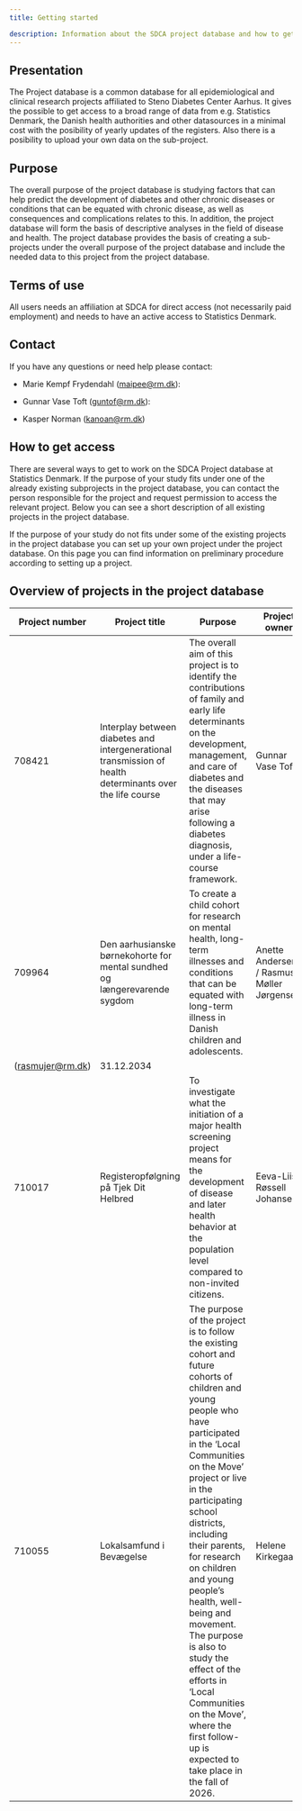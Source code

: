 ```yaml
---
title: Getting started

description: Information about the SDCA project database and how to get access to work with research projects here
---
```


## Presentation

The Project database is a common database for all epidemiological and
clinical research projects affiliated to Steno Diabetes Center Aarhus.
It gives the possible to get access to a broad range of data from e.g.
Statistics Denmark, the Danish health authorities and other datasources
in a minimal cost with the posibility of yearly updates of the
registers. Also there is a posibility to upload your own data on the
sub-project.

## Purpose

The overall purpose of the project database is studying factors that can
help predict the development of diabetes and other chronic diseases or
conditions that can be equated with chronic disease, as well as
consequences and complications relates to this. In addition, the project
database will form the basis of descriptive analyses in the field of
disease and health. The project database provides the basis of creating
a sub-projects under the overall purpose of the project database and
include the needed data to this project from the project database.

## Terms of use

All users needs an affiliation at SDCA for direct access (not
necessarily paid employment) and needs to have an active access to
Statistics Denmark.

## Contact

If you have any questions or need help please contact:

-   Marie Kempf Frydendahl
    ([maipee\@rm.dk](mailto:maipee@rm.dk){.email}):

-   Gunnar Vase Toft ([guntof\@rm.dk](mailto:guntof@rm.dk){.email}):

-   Kasper Norman ([kanoan\@rm.dk](mailto:kanoan@rm.dk){.email})

## How to get access

There are several ways to get to work on the SDCA Project database at Statistics Denmark.  If the purpose of your study fits under one of the already existing subprojects in the project database, you can contact the person responsible for the project and request permission to access the relevant project. Below you can see a short description of all existing projects in the project database. 

If the purpose of your study do not fits under some of the existing projects in the project database you can set up your own project under the project database. On this page you can find information on preliminary procedure according to setting up a project. 

## Overview of projects in the project database



| Project number | Project title | Purpose | Project owner | Contact | Enddate |
|------------|------------|------------------------|------------|------------| ------------|
| 708421 | Interplay between diabetes and intergenerational transmission of health determinants over the life course | The overall aim of this project is to identify the contributions of family and early life determinants on the development, management, and care of diabetes and the diseases that may arise following a diabetes diagnosis, under a life-course framework. | Gunnar Vase Toft | ([guntof\@rm.dk](mailto:guntof@rm.dk){.email}) | 31.12.2030 |
| 709964 | Den aarhusianske børnekohorte for mental sundhed og længerevarende sygdom | To create a child cohort for research on mental health, long-term illnesses and conditions that can be equated with long-term illness in Danish children and adolescents. | Anette Andersen / Rasmus Møller Jørgensen | ([Anette.Andersen\@rm.dk]mailto:Anette.Andersen\@rm.dk) / 
([rasmujer\@rm.dk](mailto:rasmujer\@rm.dk){.email}) | 31.12.2034 |
| 710017 | Registeropfølgning på Tjek Dit Helbred | To investigate what the initiation of a major health screening project means for the development of disease and later health behavior at the population level compared to non-invited citizens. | Eeva-Liisa Røssell Johansen | ([eevjoh\@rm.dk](mailto:eevjoh\@rm.dk){.email}) | 31.12.2030 |
| 710055 | Lokalsamfund i Bevægelse | The purpose of the project is to follow the existing cohort and future cohorts of children and young people who have participated in the 'Local Communities on the Move' project or live in the participating school districts, including their parents, for research on children and young people's health, well-being and movement. The purpose is also to study the effect of the efforts in 'Local Communities on the Move', where the first follow-up is expected to take place in the fall of 2026. | Helene Kirkegaard | ([helene.kirkegaard@rm.dk](mailto:helene.kirkegaard@rm.dk){.email}) | 31.12.2034 |



